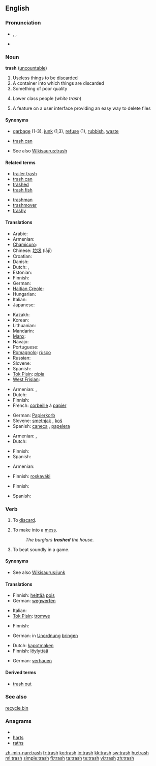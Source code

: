 ==English==

===Pronunciation===
* {{enPR|trăsh}}, {{IPA|/træʃ/}}, {{SAMPA|/tr{S/}}
* {{audio|en-us-trash.ogg|Audio (US)}}
*: {{rhymes|æʃ}}

===Noun===
'''trash''' ([[uncountable]])

# Useless things to be [[discard]]ed
# A container into which things are discarded
# Something of poor quality
# {{slang|usually|derogatory}} Lower class people (''white trash'')
# {{computers}} A feature on a user interface providing an easy way to delete files

====Synonyms====
* [[garbage]] (1-3), [[junk]] (1,3), [[refuse]] (1), [[rubbish]], [[waste]]
* {{sense|container}} [[trash can]]
* See also [[Wikisaurus:trash]]

====Related terms====
{{top2}}
* [[trailer trash]]
* [[trash can]]
* [[trashed]]
* [[trash fish]]
{{mid2}}
* [[trashman]]
* [[trashmover]]
* [[trashy]]
{{bottom2}}

====Translations====
{{trans-top|thing to be discarded}}
* Arabic: {{t|ar|مخلفات}}
* Armenian: {{t-|hy|աղբ|tr=aġb}}
* [[Chamicuro]]: {{tø|ccc|s̈hutechi}}
* Chinese: [[垃圾]] (lājī)
* Croatian: {{t-|hr|smeće}}
* Danish: {{t+|da|affald|n}}
* Dutch: {{t+|nl|vuilnis|m}}, {{t+|nl|vuil|n}}
* Estonian: {{t-|et|rämps}}
* Finnish: {{t+|fi|roska}}
* German: {{t+|de|Schund|m}}
* [[Haitian Creole]]: {{tø|ht|fatra}}
* Hungarian: {{t+|hu|szemét}}
* Italian: {{t+|it|spazzatura|f}}
* Japanese: {{t+|ja|ごみ|tr=gomi}}
{{trans-mid}}
* Kazakh: {{t-|kk|қоқым|sc=Cyrl|xs=Kazakh}}
* Korean: {{t+|ko|쓰레기|tr=sseuregi|sc=Hang}}
* Lithuanian: {{t|lt|šiukšlė|f|xs=Lithuanian}}
* Mandarin: {{tø|cmn|废物|tr=fèiwù}}
* [[Manx]]: {{t-|gv|trustyr|xs=Manx}}
* Navajo: {{tø|nv|tsʼiilzéí}}
* Portuguese: {{t+|pt|lixo}}
* [[Romagnolo]]: [[rùsco]] {{m}}
* Russian: {{t+|ru|мусор}}
* Slovene: {{t-|sl|smet|f}}
* Spanish: {{t+|es|basura}}
* [[Tok Pisin]]: [[pipia]]
* [[West Frisian]]: {{t-|fy|ôffal|n|xs=West Frisian}}
{{trans-bottom}}

{{trans-top|container}}
* Armenian: {{t-|hy|աղբաման|tr=aġbaman}}, {{t-|hy|զիբիլի յաշիկ|tr=zibili yašik}}
* Dutch: {{t+|nl|vuilnisbak}}
* Finnish: {{t+|fi|roskakori}}
* French: [[corbeille]] à [[papier]]
{{trans-mid}}
* German: [[Papierkorb]] {{m}}
* Slovene: [[smetnjak]] {{m}}, [[koš]] {{m}}
* Spanish: [[caneca]] {{f}}, [[papelera]] {{f}}
{{trans-bottom}}

{{trans-top|something of poor quality}}
* Armenian: {{t-|hy|աղբ|tr=aġb}}, {{t-|hy|զիբիլ|tr=zibil}}
* Dutch: {{t+|nl|prul|m}}
{{trans-mid}}
* Finnish: {{t+|fi|roska}}
* Spanish: {{t+|es|basura|f}}
{{trans-bottom}}

{{trans-top|lower class people}}
* Armenian: {{t|hy|թափթփուկ|tr=t’ap’t’p’uk}}
{{trans-mid}}
* Finnish: [[roskaväki]]
{{trans-bottom}}

{{trans-top|computer terminology}}
* Finnish: {{t+|fi|roskakori}}
{{trans-mid}}
* Spanish: {{t|es|papelera|f}}
{{trans-bottom}}

===Verb===
{{en-verb|trash|es}}

# {{US}} To [[discard]].
# {{US}} To make into a [[mess]].
#: ''The burglars '''trashed''' the house.''
# {{US}} To beat soundly in a game.

====Synonyms====
* See also [[Wikisaurus:junk]]

====Translations====
{{trans-top|discard}}
* Finnish: [[heittää]] [[pois]]
* German: [[wegwerfen]]
{{trans-mid}}
* Italian: {{t-|it|scartare}}
* [[Tok Pisin]]: [[tromwe]]
{{trans-bottom}}

{{trans-top|make into a mess}}
* Finnish: {{t+|fi|sotkea}}
{{trans-mid}}
* German: in [[Unordnung]] [[bringen]]{{mid2}}
{{trans-bottom}}

{{trans-top|beat soundly}}
* Dutch: [[kapotmaken]]
* Finnish: [[löylyttää]]
{{trans-mid}}
* German: [[verhauen]]
{{trans-bottom}}

====Derived terms====
* [[trash out]]

===See also===
[[recycle bin]]

===Anagrams===
* {{alphagram|ahrst}}
* [[harts#English|harts]]
* [[raths#English|raths]]

[[zh-min-nan:trash]]
[[fr:trash]]
[[ko:trash]]
[[io:trash]]
[[kk:trash]]
[[sw:trash]]
[[hu:trash]]
[[ml:trash]]
[[simple:trash]]
[[fi:trash]]
[[ta:trash]]
[[te:trash]]
[[vi:trash]]
[[zh:trash]]